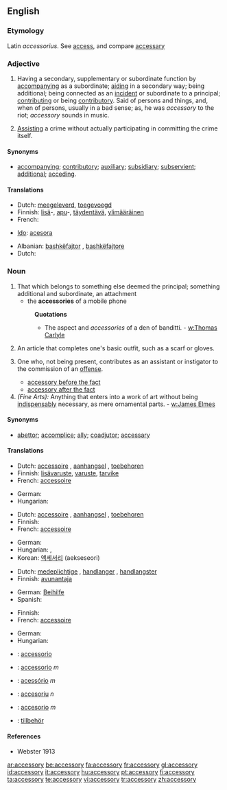 {{see|accessory breathing}}
==English==

===Etymology===
Latin ''accessorius''. See [[access]], and compare [[accessary]]

<!-- What's this got to do with anything?

===Pronunciation===
: '''Note:''' Ash accents the [[antepenult]]; and this is not only more regular, but [[preferable]], on account of [[easiness]] of pronunciation. Most [[orhoëpists]] place the accent on the ''first'' syllable. -->

===Adjective===
{{en-adj}}

# Having a secondary, supplementary or subordinate function by [[accompanying]] as a subordinate; [[aiding]] in a secondary way; being additional; being connected as an [[incident]] or subordinate to a principal; [[contributing]] or being [[contributory]]. Said of persons and things, and, when of persons, usually in a bad sense; as, he was ''accessory'' to the riot; ''accessory'' sounds in music.
# {{context|Law}} [[assist|Assisting]] a crime without actually participating in committing the crime itself.

====Synonyms====
* [[accompanying]]; [[contributory]]; [[auxiliary]]; [[subsidiary]]; [[subservient]]; [[additional]]; [[acceding]].

====Translations====
{{trans-top|having a supplementary function}}
* Dutch: [[meegeleverd]], [[toegevoegd]]
* Finnish: [[lisä]]-, [[apu]]-, [[täydentää|täydentävä]], [[ylimääräinen]]
* French: {{t+|fr|accessoire}}
{{trans-mid}}
* [[Ido]]: [[acesora]]
{{trans-bottom}}

{{trans-top|assisting a crime}}
* Albanian: [[bashkëfajtor]] {{m}}, [[bashkëfajtore]] {{f}}
* Dutch: {{t+|nl|medeplichtig}}
{{trans-mid}}
{{trans-bottom}}

===Noun===
{{en-noun|accessories}}

# That which belongs to something else deemed the principal; something additional and subordinate, an attachment
#* the '''accessories''' of a mobile phone
#: '''Quotations'''
#:* The aspect and ''accessories'' of a den of banditti. - [[w:Thomas Carlyle]]
# {{context|Clothing}} An article that completes one's basic outfit, such as a scarf or gloves.
# {{context|Law}} One who, not being present, contributes as an assistant or instigator to the commission of an [[offense]].
#* [[accessory before the fact]]
#* [[accessory after the fact]]
# ''(Fine Arts):'' Anything that enters into a work of art without being [[indispensably]] necessary, as mere ornamental parts. - [[w:James Elmes]]

====Synonyms====
* [[abettor]]; [[accomplice]]; [[ally]]; [[coadjutor]]; [[accessary]]

====Translations====
{{trans-top|attachment}}
* Dutch: [[accessoire]] {{n}}, [[aanhangsel]] {{n}}, [[toebehoren]] {{n}}
* Finnish: [[lisävaruste]], [[varuste]], [[tarvike]]
* French: [[accessoire]] {{m}}
{{trans-mid}}
* German: {{t-|de|Zubehör|n}}
* Hungarian: {{t|hu|tartozék}}
{{trans-bottom}}

{{trans-top|clothing accessory}}
* Dutch: [[accessoire]] {{n}}, [[aanhangsel]] {{n}}, [[toebehoren]] {{n}}
* Finnish: {{t-|fi|asuste}}
* French: [[accessoire]] {{m}}
{{trans-mid}}
* German: {{t+|de|Accessoire|n}}
* Hungarian: {{t|hu|tartozék}}, {{t|hu|kellék}}
* Korean: [[액세서리]] (aekseseori)
{{trans-bottom}}

{{trans-top|contributor to an offense}}
* Dutch: [[medeplichtige]] {{m|f}}, [[handlanger]] {{m}}, [[handlangster]] {{f}}
* Finnish: [[avunantaja]]
{{trans-mid}}
* German: [[Beihilfe]] {{f}}
* Spanish: {{t-|es|cómplice|m|f}}
{{trans-bottom}}

{{trans-top|unessential part in a work of art}}
* Finnish: {{t-|fi|koriste}}
* French: [[accessoire]] {{m}}
{{trans-mid}}
* German: {{t+|de|Accessoire|n}}
* Hungarian: {{t|hu|bűntárs}}
{{trans-bottom}}

{{checktrans-top}}
* {{ttbc|Interlingua}}: [[accessorio]]
* {{ttbc|Italian}}: [[accessorio]] ''m''
* {{ttbc|Portuguese}}: [[acessório]] ''m''
* {{ttbc|Romanian}}: [[accesoriu]] ''n''
* {{ttbc|Spanish}}: [[accesorio]] ''m''
* {{ttbc|Swedish}}: [[tillbehör]]
{{checktrans-bottom}}

====References====
* Webster 1913

[[ar:accessory]]
[[be:accessory]]
[[fa:accessory]]
[[fr:accessory]]
[[gl:accessory]]
[[id:accessory]]
[[it:accessory]]
[[hu:accessory]]
[[pt:accessory]]
[[fi:accessory]]
[[ta:accessory]]
[[te:accessory]]
[[vi:accessory]]
[[tr:accessory]]
[[zh:accessory]]